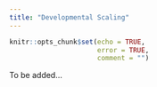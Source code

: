 ```yaml
---
title: "Developmental Scaling"
---
```


```r
knitr::opts_chunk$set(echo = TRUE,
                      error = TRUE,
                      comment = "")
```

To be added...
